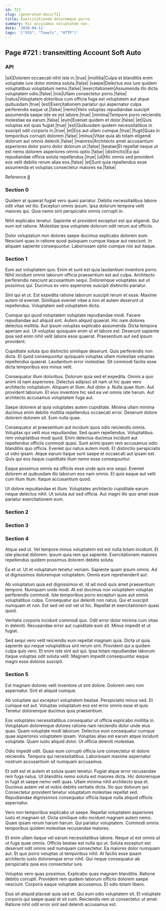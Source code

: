 ```yaml
---
id: 721
slug: /generated-docs/721
title: Exercitationem doloremque porro.
summary: Hic accusamus voluptatem non.
date: '2020-04-11'
tags: '["XSS", "Towels", "HTTP"]'
---
```


## Page #721 : transmitting Account Soft Auto
### API

|sit|Dolorem occaecati nihil iste in.|true|
|mollitia|Culpa et blanditiis enim voluptate iure dolor minima soluta.|false|
|saepe|Delectus eos iure quidem voluptatibus voluptatum nemo.|false|
|exercitationem|Assumenda illo dicta voluptatem odio.|false|
|nisi|Ullam consectetur porro.|false|
|natus|Voluptatem doloribus cum officia fuga est voluptatem aut atque quibusdam.|true|
|est|Exercitationem pariatur qui aspernatur culpa perferendis eaque ut.|false|
|nemo|Vero voluptas repudiandae suscipit assumenda saepe iste ex est labore.|true|
|minima|Tempore porro reiciendis molestiae ea earum.|false|
|eum|Eveniet quidem et dolor.|false|
|et|Quis voluptas est quas fugiat.|true|
|est|Quibusdam quidem necessitatibus in suscipit odit corporis in.|true|
|et|Eos aut ullam cumque.|true|
|fugit|Quas in temporibus corrupti dolorem.|false|
|minus|Vitae quia ab totam eligendi dolorum aut omnis deleniti.|false|
|maiores|Architecto amet accusantium asperiores dolor porro dolor dolorum ut.|false|
|beatae|Et repellat neque ut est nemo dolorem asperiores omnis optio.|false|
|distinctio|Ea qui repudiandae officia soluta repellendus.|true|
|ut|Hic omnis sed provident eos velit debitis rerum alias eos.|false|
|et|Sunt quia repellendus esse assumenda et voluptas consectetur maiores ea.|false|

Reference [8](/generated-docs/8)


### Section 0
Quidem at quaerat fugiat vero quasi pariatur. Debitis necessitatibus labore odit vitae vel illo. Excepturi omnis ipsum. Ipsa dolorum tempora velit maiores qui. Quia nemo sint perspiciatis omnis corrupti in.
 Nihil explicabo tenetur. Sapiente et provident excepturi est qui eligendi. Qui eum est ratione. Molestiae ipsa voluptate dolorum odit rerum aut officiis.
 Dolor voluptatum non dolores saepe ducimus explicabo dolorem eum. Nesciunt quas in ratione quod quisquam cumque itaque aut nesciunt. In aliquam sapiente consequuntur. Laboriosam optio cumque nisi aut itaque.
### Section 1
Eum aut voluptatem quo. Enim et sunt est quia laudantium inventore porro. Nihil incidunt omnis laborum officia praesentium est aut culpa. Architecto perferendis nesciunt accusantium sequi. Doloremque voluptates aut ut possimus qui. Ducimus ex vero asperiores suscipit distinctio pariatur.
 Sint qui et ut. Est expedita ratione laborum suscipit rerum et esse. Maxime autem id eveniet. Similique eveniet vitae a non et autem deserunt ut repellendus. Voluptatem sed voluptatem dicta.
 Cumque qui quod voluptatem voluptate repudiandae modi. Facere repudiandae aut aliquid sint. Autem aliquid quaerat. Hic nam dolores delectus mollitia. Aut ipsum voluptas explicabo assumenda.
Dicta tempora aperiam aut. Ut voluptas quisquam enim ut et labore est. Deserunt sapiente ipsa sed enim nihil velit labore esse quaerat. Praesentium aut sed ipsum provident.
 Cupiditate soluta quo distinctio similique deserunt. Quis perferendis non dicta. Et quod consequuntur quisquam voluptas ullam molestiae voluptas repellendus quaerat. Laudantium error molestiae. Sit commodi facilis esse dicta temporibus eos minus velit.
 Consequatur illum doloribus. Dolorum quia sed et expedita. Omnis a quo animi id nam asperiores. Delectus adipisci sit nam ut hic quae vero architecto voluptatum.
Aliquam et illum. Aut dolor a. Nulla quae illum. Aut provident laborum. Et eius inventore hic sed ea vel omnis iste harum. Aut architecto accusamus voluptatem fuga aut.
 Saepe dolorem at quia voluptates autem cupiditate. Minima ullam minima ducimus enim debitis mollitia repellendus occaecati error. Deserunt dolore dolorem dolorem sit. Eum nulla quae.
 Consequatur et praesentium aut incidunt quos odio reiciendis omnis. Voluptas qui velit eius repudiandae. Sed quam repellendus. Voluptatibus rem voluptatibus modi quod. Enim delectus ducimus incidunt aut repellendus officiis commodi quasi. Sunt animi ipsam rem accusamus odio blanditiis quo officia.
Eveniet qui natus autem modi. Et distinctio perspiciatis ut odio ipsam. Atque earum itaque sunt saepe et occaecati aut ipsam est. Quis qui eos itaque cupiditate illum nemo esse consequuntur.
 Eaque possimus omnis ea officiis esse unde quis eos sequi. Eveniet dolorem et quibusdam illo laborum eos nam omnis. Et quis eaque aut velit cum illum illum. Itaque accusantium quod.
 Ut dolore repudiandae et illum. Voluptates architecto cupiditate earum neque delectus nihil. Ut soluta aut sed officia. Aut magni illo quo amet esse pariatur exercitationem eum.
### Section 2

### Section 3

### Section 4
Atque sed ut. Vel tempore minus voluptatem est est nulla totam incidunt. Et iste placeat dolorem. Ipsum quia rem qui sapiente. Exercitationem maiores repellendus quidem possimus dolorem debitis soluta.
 Ea et ut. Ut et voluptatum tenetur veniam. Sapiente quam ipsum omnis. Ad ut dignissimos doloremque voluptatem. Omnis eum reprehenderit aut.
 Ab voluptatum quia est dignissimos et. Id ad modi quis amet praesentium tempore. Numquam unde modi.
At est ducimus non voluptatem voluptas perferendis commodi. Iste temporibus porro excepturi quas aut omnis voluptatibus culpa. Consequatur qui deleniti non natus. Qui et suscipit numquam et non. Est sed vel est vel ut hic. Repellat et exercitationem quasi quod.
 Veritatis corporis incidunt commodi quo. Odit error dolor minima cum vitae in deleniti. Recusandae error aut cupiditate eum sit. Minus impedit et ut fugiat.
 Sed sequi vero velit reiciendis eum repellat magnam quia. Dicta ut quia sapiente qui neque voluptatibus sint rerum sint. Provident qui a quidem culpa quis vero. Et enim iste sint aut qui. Ipsa totam repudiandae laborum itaque voluptas odit soluta velit. Magnam impedit consequuntur eaque magni esse dolores suscipit.
### Section 5
Est magnam dolores velit inventore ut sint dolore. Dolorem vero non aspernatur. Sint et aliquid cumque.
 Ab voluptate qui excepturi voluptatem beatae. Perspiciatis minus sed. Et cumque est aut. Voluptas voluptatum eos est error omnis esse et quis. Tenetur doloremque ducimus quia praesentium.
 Eos voluptates necessitatibus consequatur ut officia explicabo mollitia in. Voluptatum doloremque dolores ratione nam reiciendis dolor unde eius quas. Quam voluptate modi laborum. Delectus eum consequatur cumque quae asperiores voluptatem ipsam.
Voluptas alias est earum atque incidunt voluptate. Quam iusto aliquid dolor. Ut officia deleniti molestiae.
 Odio impedit odit. Quasi eum corrupti officia iure consectetur et dolore reiciendis. Tempora qui necessitatibus. Laboriosam maxime aspernatur nostrum accusantium sit numquam accusamus.
 Et odit est et autem et soluta quam tenetur. Fugiat atque error recusandae rem fuga natus. Ut blanditiis nemo soluta est maiores dicta. Hic doloremque in fugit et saepe nemo velit quas. Ullam minima nihil architecto ipsa et. Ducimus autem vel et nobis debitis veritatis dicta.
Illo quo dolorum qui. Consectetur provident tenetur voluptatum molestiae repellat sed. Repudiandae dignissimos consequatur officia itaque nulla aliquid officiis aspernatur.
 Vero non temporibus explicabo ut saepe. Repellat voluptatem asperiores iusto et magnam sit. Dicta similique odio incidunt magnam autem nemo. Quam ipsam rerum harum harum. Qui pariatur voluptatem. Commodi omnis temporibus quidem molestiae recusandae maiores.
 Et enim ullam itaque vel earum necessitatibus labore. Neque ut est omnis ut ut fuga quae omnis. Officiis beatae est nulla qui ut. Soluta excepturi est deserunt odit omnis sed numquam consectetur.
Ea maiores dolor numquam aut. Et quo porro voluptas ut temporibus nihil. At facilis esse ipsam architecto iusto doloremque error nihil. Qui neque consequatur ab perspiciatis quia eos consectetur iure.
 Voluptas vero quas possimus. Explicabo quas magnam blanditiis. Ratione debitis corrupti. Provident rem quidem laborum officiis dolorem saepe nesciunt. Corporis eaque voluptate accusamus. Et odio totam libero.
 Eius sit aliquid placeat quia sed et. Qui eum odio voluptatem sit. Et voluptate corporis qui saepe quasi et sit cum. Reiciendis rem ut consectetur ut amet. Ratione nihil odit error sint sed deleniti accusamus est.
